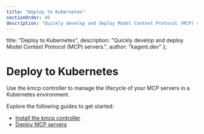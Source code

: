 ```yaml
---
title: "Deploy to Kubernetes"
sectionOrder: 40
description: "Quickly develop and deploy Model Context Protocol (MCP) servers."
---
```


  title: "Deploy to Kubernetes",
  description: "Quickly develop and deploy Model Context Protocol (MCP) servers.",
  author: "kagent.dev"
};

# Deploy to Kubernetes

Use the kmcp controller to manage the lifecycle of your MCP servers in a Kubernetes environment. 

Explore the following guides to get started: 
* [Install the kmcp controller](/docs/kmcp/deploy/install-controller)
* [Deploy MCP servers](/docs/kmcp/deploy/server)

